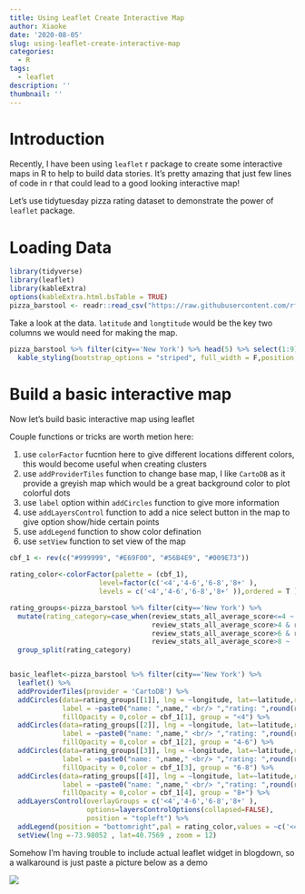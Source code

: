 ```yaml
---
title: Using Leaflet Create Interactive Map
author: Xiaoke
date: '2020-08-05'
slug: using-leaflet-create-interactive-map
categories:
  - R
tags:
  - leaflet
description: ''
thumbnail: ''
---
```



# Introduction

Recently, I have been using `leaflet` r package to create some interactive maps in R to help to build data stories. It's pretty amazing that just few lines of code in r that could lead to a good looking interactive map!

Let's use tidytuesday pizza rating dataset to demonstrate the power of `leaflet` package. 

# Loading Data
```r
library(tidyverse)
library(leaflet)
library(kableExtra)
options(kableExtra.html.bsTable = TRUE)
pizza_barstool <- readr::read_csv("https://raw.githubusercontent.com/rfordatascience/tidytuesday/master/data/2019/2019-10-01/pizza_barstool.csv")


```

Take a look at the data. `latitude` and `longtitude` would be the key two columns we would need for making the map. 
```r
pizza_barstool %>% filter(city=='New York') %>% head(5) %>% select(1:9) %>% kable("html") %>%
  kable_styling(bootstrap_options = "striped", full_width = F,position = "center")
```

# Build a basic interactive map

Now let's build basic interactive map using leaflet

Couple functions or tricks are worth metion here:

1. use `colorFactor` fucntion here to give different locations different colors, this would become useful when creating clusters
2. use `addProviderTiles` function to change base map, I like `CartoDB` as it provide a greyish map which would be a great background color to plot colorful dots
3. use `label` option within `addCircles` function to give more information 
4. use `addLayersControl` function to add a nice select button in the map to give option show/hide certain points
5. use `addLegend` function to show color defination
6. use `setView` function to set view of the map

```r

cbf_1 <- rev(c("#999999", "#E69F00", "#56B4E9", "#009E73"))

rating_color<-colorFactor(palette = (cbf_1), 
                      level=factor(c('<4','4-6','6-8','8+' ),
                      levels = c('<4','4-6','6-8','8+' )),ordered = T )

rating_groups<-pizza_barstool %>% filter(city=='New York') %>%
  mutate(rating_category=case_when(review_stats_all_average_score<=4 ~ '<4',
                                   review_stats_all_average_score>4 & review_stats_all_average_score<=6 ~ '4-6',
                                   review_stats_all_average_score>6 & review_stats_all_average_score<=8 ~ '6-8',
                                   review_stats_all_average_score>8 ~ '8+')) %>% 
  group_split(rating_category)


basic_leaflet<-pizza_barstool %>% filter(city=='New York') %>%
  leaflet() %>% 
  addProviderTiles(provider = 'CartoDB') %>% 
  addCircles(data=rating_groups[[1]], lng = ~longitude, lat=~latitude,radius = 4,  
             label = ~paste0("name: ",name," <br/> ","rating: ",round(review_stats_all_average_score,2)),
             fillOpacity = 0,color = cbf_1[1], group = "<4") %>% 
  addCircles(data=rating_groups[[2]], lng = ~longitude, lat=~latitude,radius = 4,  
             label = ~paste0("name: ",name," <br/> ","rating: ",round(review_stats_all_average_score,2)),
             fillOpacity = 0,color = cbf_1[2], group = "4-6") %>% 
  addCircles(data=rating_groups[[3]], lng = ~longitude, lat=~latitude,radius = 4,  
             label = ~paste0("name: ",name," <br/> ","rating: ",round(review_stats_all_average_score,2)),
             fillOpacity = 0,color = cbf_1[3], group = "6-8") %>% 
  addCircles(data=rating_groups[[4]], lng = ~longitude, lat=~latitude,radius = 4,  
             label = ~paste0("name: ",name," <br/> ","rating: ",round(review_stats_all_average_score,2)),
             fillOpacity = 0,color = cbf_1[4], group = "8+") %>%   
  addLayersControl(overlayGroups = c('<4','4-6','6-8','8+' ), 
                   options=layersControlOptions(collapsed=FALSE),           
                   position = "topleft") %>% 
  addLegend(position = "bottomright",pal = rating_color,values = ~c('<4','4-6','6-8','8+' ), title = "Rating") %>% 
  setView(lng =-73.98052 , lat=40.7569 , zoom = 12)

```

Somehow I'm having trouble to include actual leaflet widget in blogdown, so a walkaround is just paste a picture below as a demo

![](/post/2020-08-05-using-leaflet-create-interactive-map_files/basic_leaflet_png_2mb.png)

